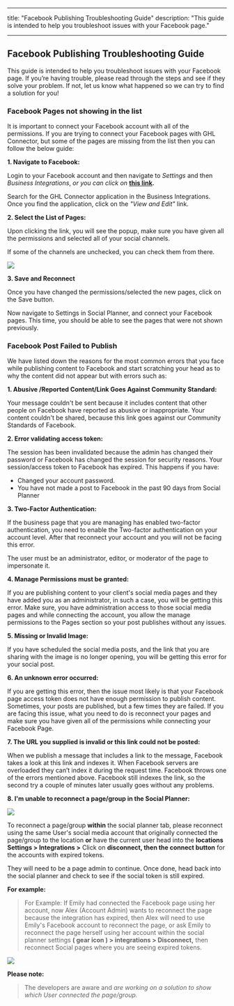 
---
title: "Facebook Publishing Troubleshooting Guide"
description: "This guide is intended to help you troubleshoot issues with your Facebook page."

---
## Facebook Publishing Troubleshooting Guide 

This guide is intended to help you troubleshoot issues with your Facebook page. If you’re having trouble, please read through the steps and see if they solve your problem. If not, let us know what happened so we can try to find a solution for you!

### Facebook Pages not showing in the list

It is important to connect your Facebook account with all of the permissions. If you are trying to connect your Facebook pages with GHL Connector, but some of the pages are missing from the list then you can follow the below guide:

**1.  Navigate to Facebook:**

Login to your Facebook account and then navigate to  _Settings_  and then  _Business Integrations_,  _or you can click on_  [](https://www.facebook.com/index.php?next=https%3A%2F%2Fwww.facebook.com%2Fsettings%3Ftab%3Dbusiness_tools)[**this link**](https://www.facebook.com/settings?tab=business_tools&ref=settings)**.**

Search for the GHL Connector application in the Business Integrations. Once you find the application, click on the _"View and Edit"_  link.

**2.  Select the List of Pages:**

Upon clicking the link, you will see the popup, make sure you have given all the permissions and selected all of your social channels. 

If some of the channels are unchecked, you can check them from there.

![](https://s3.amazonaws.com/cdn.freshdesk.com/data/helpdesk/attachments/production/48194306242/original/O35wyx3uE7MPG_Rw0TZnautqxfe5av17dg.png?1645734827)

**3.  Save and Reconnect**

Once you have changed the permissions/selected the new pages, click on the Save button.

Now navigate to Settings in Social Planner, and connect your Facebook pages. This time, you should be able to see the pages that were not shown previously.

### Facebook Post Failed to Publish

We have listed down the reasons for the most common errors that you face while publishing content to Facebook and start scratching your head as to why the content did not appear but with errors such as:

**1.  Abusive /Reported Content/Link Goes Against Community Standard:**

Your message couldn't be sent because it includes content that other people on Facebook have reported as abusive or inappropriate. Your content couldn't be shared, because this link goes against our Community Standards of Facebook.

**2. Error validating access token:**
 
The session has been invalidated because the admin has changed their password or Facebook has changed the session for security reasons. Your session/access token to Facebook has expired. This happens if you have:

-   Changed your account password.
-   You have not made a post to Facebook in the past 90 days from Social Planner

**3. Two-Factor Authentication:**

If the business page that you are managing has enabled two-factor authentication, you need to enable the Two-factor authentication on your account level. After that reconnect your account and you will not be facing this error.

The user must be an administrator, editor, or moderator of the page to impersonate it.

**4. Manage Permissions must be granted:**

If you are publishing content to your client's social media pages and they have added you as an administrator, in such a case, you will be getting this error. Make sure, you have administration access to those social media pages and while connecting the account, you allow the manage permissions to the Pages section so your post publishes without any issues.  

**5.  Missing or Invalid Image:**

If you have scheduled the social media posts, and the link that you are sharing with the image is no longer opening, you will be getting this error for your social post.

**6.  An unknown error occurred:**

If you are getting this error, then the issue most likely is that your Facebook page access token does not have enough permission to publish content. Sometimes, your posts are published, but a few times they are failed. If you are facing this issue, what you need to do is reconnect your pages and make sure you have given all of the permissions while connecting your Facebook Page.

**7.  The URL you supplied is invalid or this link could not be posted:**

When we publish a message that includes a link to the message, Facebook takes a look at this link and indexes it. When Facebook servers are overloaded they can’t index it during the request time. Facebook throws one of the errors mentioned above. Facebook still indexes the link, so the second try a couple of minutes later usually goes without any problems.

**8.  I'm unable to reconnect a page/group in the Social Planner:**

![](https://s3.amazonaws.com/cdn.freshdesk.com/data/helpdesk/attachments/production/48251882147/original/0PMp8uH5NA0UNhDPsBiRqfJygT_o9udJnw.png?1663619417)

To reconnect a page/group **within**  the social planner tab, please reconnect using the same User's social media account that originally connected the page/group to the location  **or**  have the current user head into the  **locations Settings > Integrations >** Click on  **disconnect, then the connect button** for the accounts with expired tokens.

They will need to be a page admin to continue. Once done, head back into the social planner and check to see if the social token is still expired.

**For example:**   
  >For Example: If Emily had connected the Facebook page using her account, now Alex (Account Admin) wants to reconnect the page because the integration has expired, then Alex will need to use Emily's Facebook account to reconnect the page, or ask Emily to reconnect the page herself using her account within the social planner settings **( gear icon ) > integrations > Disconnect,** then reconnect Social pages where you are seeing expired tokens.

![](https://s3.amazonaws.com/cdn.freshdesk.com/data/helpdesk/attachments/production/155001055461/original/HItU53XnrUGCQlTfRQo2Ld9zJ1hPTv9vhA.gif?1686752607)

**Please note:**
>The developers are aware and _are working on a solution to show which User connected the page/group._